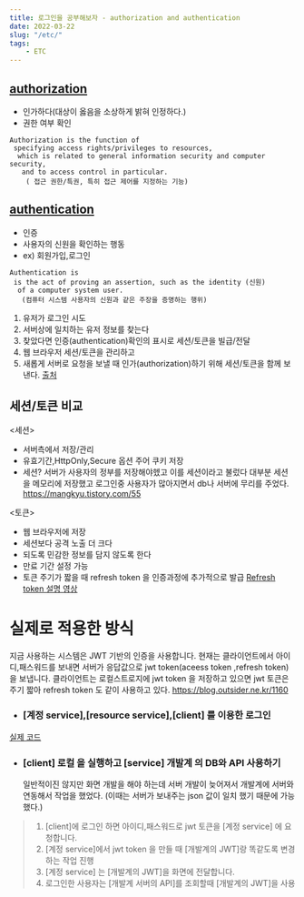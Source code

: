 ```yaml
---
title: 로그인을 공부해보자 - authorization and authentication
date: 2022-03-22
slug: "/etc/"
tags:
    - ETC
---
```


## [authorization](https://en.wikipedia.org/wiki/Authorization) 
* 인가하다(대상이 옳음을 소상하게 밝혀 인정하다.)
* 권한 여부 확인

```
Authorization is the function of
 specifying access rights/privileges to resources,
  which is related to general information security and computer security,
   and to access control in particular.
    ( 접근 권한/특권, 특히 접근 제어를 지정하는 기능)
```

## [authentication](https://en.wikipedia.org/wiki/Authentication) 
* 인증
* 사용자의 신원을 확인하는 행동
* ex) 회원가입,로그인
```
Authentication is 
 is the act of proving an assertion, such as the identity (신원)
  of a computer system user.
   (컴퓨터 시스템 사용자의 신원과 같은 주장을 증명하는 행위)
```

1. 유저가 로그인 시도
2. 서버상에 일치하는 유저 정보를 찾는다
3. 찾았다면 인증(authentication)확인의 표시로 세션/토큰을 빌급/전달 
4. 웹 브라우저 세션/토큰을 관리하고
5. 새롭게 서버로 요청을 보낼 때 인가(authorization)하기 위해 세션/토큰을 함께 보낸다.
[출처](https://fierycoding.tistory.com/69)
   
## 세션/토큰 비교

<세션>
* 서버측에서 저장/관리
* 유효기간,HttpOnly,Secure 옵션 주어 쿠키 저장
* 세션?
  서버가 사용자의 정부를 저장해야헸고 이를 세션이라고 불렀다
  대부분 세션을 메모리에 저장했고 로그인중 사용자가 많아지면서 db나 서버에 무리를 주었다.
  https://mangkyu.tistory.com/55

<토큰>
* 웹 브라우저에 저장
* 세션보다 공격 노출 더 크다
* 되도록 민감한 정보를 담지 않도록 한다
* 만료 기간 설정 가능 
* 토큰 주기가 짧을 때 refresh token 을 인증과정에 추가적으로 발급
  [Refresh token 설명 영상](https://opentutorials.org/course/3405/22010)

# 실제로 적용한 방식

지금 사용하는 시스템은 JWT 기반의 인증을 사용합니다.
현재는 클라이언트에서 아이디,패스워드를 보내면 서버가 응답값으로 jwt token(aceess token ,refresh token) 을 보냅니다.
클라이언트는 로컬스트로지에 jwt token 을 저장하고 있으면
jwt 토큰은 주기 짧아 refresh token 도 같이 사용하고 있다.
https://blog.outsider.ne.kr/1160

* ### [계정 service],[resource service],[client] 를 이용한 로그인
[실제 코드](2022-02-15-login-jwtTokenCreate/)

* ### [client] 로컬 을 실행하고 [service] 개발계 의 DB와 API 사용하기
    일반적이진 않지만 화면 개발을 해야 하는데 서버 개발이 늦어져서 개발계에 서버와 연동해서 작업을 했었다.
    (이때는 서버가 보내주는 json 값이 일치 했기 때문에 가능했다.)

> 1. [client]에 로그인 하면 아이디,패스워드로 jwt 토큰을 [계정 service] 에 요청합니다.
> 2. [계정 service]에서 jwt token 을 만들 때 [개발계의 JWT]랑 똑같도록 변경하는 작업 진행
> 3. [계정 service] 는 [개발계의 JWT]을 화면에 전달합니다.
> 4. 로그인한 사용자는 [개발계 서버의 API]를 조회할때 [개발계의 JWT]을 사용



